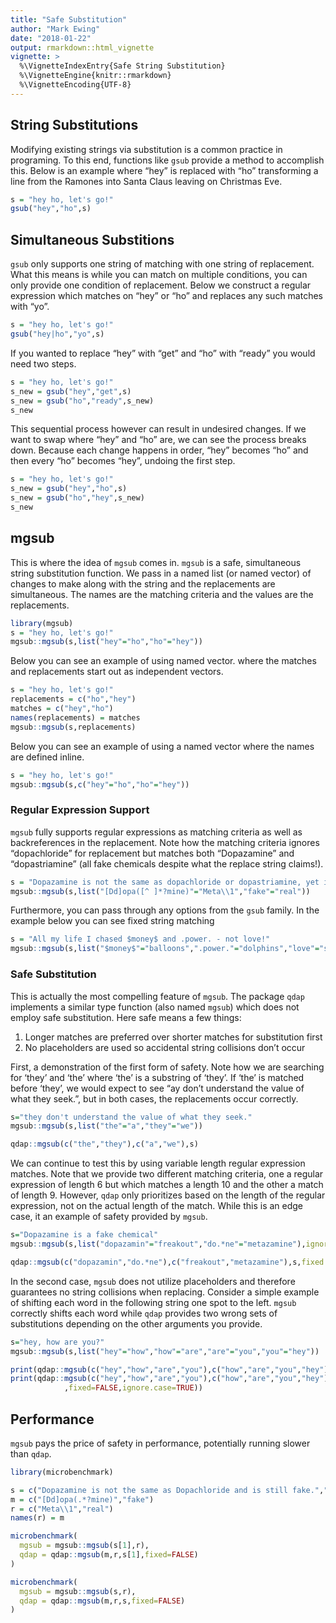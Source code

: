 ```yaml
---
title: "Safe Substitution"
author: "Mark Ewing"
date: "2018-01-22"
output: rmarkdown::html_vignette
vignette: >
  %\VignetteIndexEntry{Safe String Substitution}
  %\VignetteEngine{knitr::rmarkdown}
  %\VignetteEncoding{UTF-8}
---
```


## String Substitutions

Modifying existing strings via substitution is a common practice in programing. To this end, functions like `gsub` provide a method to accomplish this.  Below is an example where "hey" is replaced with "ho" transforming a line from the Ramones into Santa Claus leaving on Christmas Eve.

```r
s = "hey ho, let's go!"
gsub("hey","ho",s)
```

## Simultaneous Substitions

`gsub` only supports one string of matching with one string of replacement. What this means is while you can match on multiple conditions, you can only provide one condition of replacement. Below we construct a regular expression which matches on "hey" or "ho" and replaces any such matches with "yo".

```r
s = "hey ho, let's go!"
gsub("hey|ho","yo",s)
```

If you wanted to replace "hey" with "get" and "ho" with "ready" you would need two steps.

```r
s = "hey ho, let's go!"
s_new = gsub("hey","get",s)
s_new = gsub("ho","ready",s_new)
s_new
```

This sequential process however can result in undesired changes.  If we want to swap where "hey" and "ho" are, we can see the process breaks down.  Because each change happens in order, "hey" becomes "ho" and then every "ho" becomes "hey", undoing the first step.

```r
s = "hey ho, let's go!"
s_new = gsub("hey","ho",s)
s_new = gsub("ho","hey",s_new)
s_new
```

## mgsub

This is where the idea of `mgsub` comes in.  `mgsub` is a safe, simultaneous string substitution function.  We pass in a named list (or named vector) of changes to make along with the string and the replacements are simultaneous.  The names are the matching criteria and the values are the replacements.

```r
library(mgsub)
s = "hey ho, let's go!"
mgsub::mgsub(s,list("hey"="ho","ho"="hey"))
```

Below you can see an example of using named vector. where the matches and replacements start out as independent vectors.

```r
s = "hey ho, let's go!"
replacements = c("ho","hey")
matches = c("hey","ho")
names(replacements) = matches
mgsub::mgsub(s,replacements)
```

Below you can see an example of using a named vector where the names are defined inline.

```r
s = "hey ho, let's go!"
mgsub::mgsub(s,c("hey"="ho","ho"="hey"))
```

### Regular Expression Support

`mgsub` fully supports regular expressions as matching criteria as well as backreferences in the replacement.  Note how the matching criteria ignores "dopachloride" for replacement but matches both "Dopazamine" and "dopastriamine" (all fake chemicals despite what the replace string claims!).

```r
s = "Dopazamine is not the same as dopachloride or dopastriamine, yet is still fake."
mgsub::mgsub(s,list("[Dd]opa([^ ]*?mine)"="Meta\\1","fake"="real"))
```

Furthermore, you can pass through any options from the `gsub` family.  In the example below you can see fixed string matching

```r
s = "All my life I chased $money$ and .power. - not love!"
mgsub::mgsub(s,list("$money$"="balloons",".power."="dolphins","love"="success"),fixed=TRUE)
```

### Safe Substitution

This is actually the most compelling feature of `mgsub`.  The package `qdap` implements a similar type function (also named `mgsub`) which does not employ safe substitution.  Here safe means a few things:

1. Longer matches are preferred over shorter matches for substitution first
2. No placeholders are used so accidental string collisions don't occur

First, a demonstration of the first form of safety.  Note how we are searching for 'they' and 'the' where 'the' is a substring of 'they'.  If 'the' is matched before 'they', we would expect to see "ay don't understand the value of what they seek.", but in both cases, the replacements occur correctly.

```r
s="they don't understand the value of what they seek."
mgsub::mgsub(s,list("the"="a","they"="we"))
```

```r
qdap::mgsub(c("the","they"),c("a","we"),s)
```

We can continue to test this by using variable length regular expression matches. Note that we provide two different matching criteria, one a regular expression of length 6 but which matches a length 10 and the other a match of length 9.  However, `qdap` only prioritizes based on the length of the regular expression, not on the actual length of the match.  While this is an edge case, it an example of safety provided by `mgsub`.

```r
s="Dopazamine is a fake chemical"
mgsub::mgsub(s,list("dopazamin"="freakout","do.*ne"="metazamine"),ignore.case=TRUE)
```

```r
qdap::mgsub(c("dopazamin","do.*ne"),c("freakout","metazamine"),s,fixed = FALSE,ignore.case=TRUE)
```

In the second case, `mgsub` does not utilize placeholders and therefore guarantees no string collisions when replacing.  Consider a simple example of shifting each word in the following string one spot to the left.  `mgsub` correctly shifts each word while `qdap` provides two wrong sets of substitutions depending on the other arguments you provide.

```r
s="hey, how are you?"
mgsub::mgsub(s,list("hey"="how","how"="are","are"="you","you"="hey"))
```

```r
print(qdap::mgsub(c("hey","how","are","you"),c("how","are","you","hey"),s))
print(qdap::mgsub(c("hey","how","are","you"),c("how","are","you","hey"),s
            ,fixed=FALSE,ignore.case=TRUE))
```

## Performance

`mgsub` pays the price of safety in performance, potentially running slower than `qdap`.

```r
library(microbenchmark)

s = c("Dopazamine is not the same as Dopachloride and is still fake.","dopazamine is undergoing a review by the fake news arm of the Dopazamine government","Where will I find dopazamine in time for the fake dopachloride party?","Is there still time to buy a fake car?")
m = c("[Dd]opa(.*?mine)","fake")
r = c("Meta\\1","real")
names(r) = m

microbenchmark(
  mgsub = mgsub::mgsub(s[1],r),
  qdap = qdap::mgsub(m,r,s[1],fixed=FALSE)
)

microbenchmark(
  mgsub = mgsub::mgsub(s,r),
  qdap = qdap::mgsub(m,r,s,fixed=FALSE)
)
```